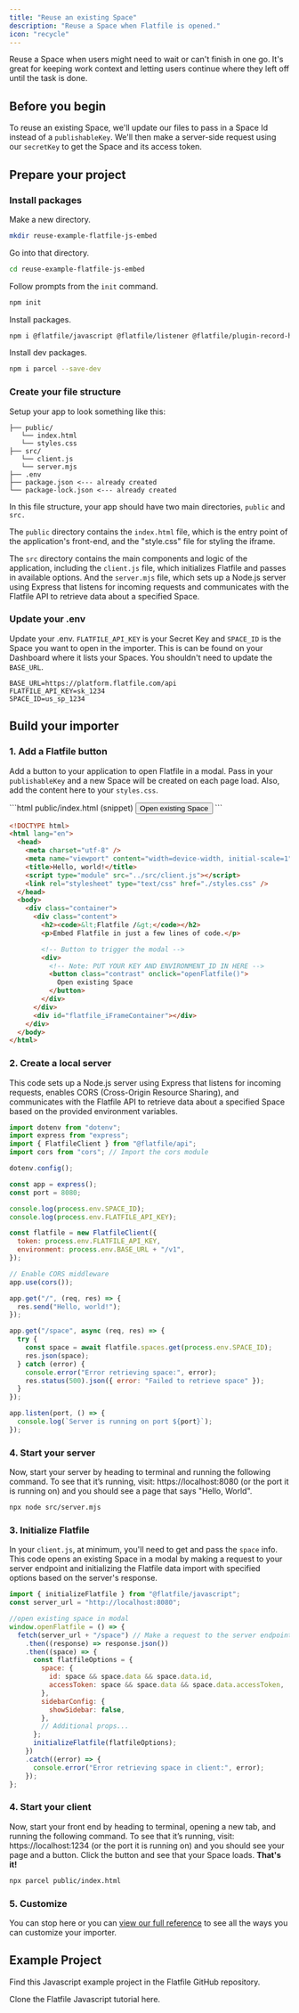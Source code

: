 ```yaml
---
title: "Reuse an existing Space"
description: "Reuse a Space when Flatfile is opened."
icon: "recycle"
---
```


Reuse a Space when users might need to wait or can't finish in one go. It's great for keeping work context and letting users continue where they left off until the task is done.

## Before you begin

To reuse an existing Space, we'll update our files to pass in a Space Id instead of a `publishableKey`. We'll then make a server-side request using our `secretKey` to get the Space and its access token.

<Snippet file="shared/sk_needed.mdx" />

<Snippet file="shared/guestauth.mdx" />

## Prepare your project

### Install packages

Make a new directory.

```bash
mkdir reuse-example-flatfile-js-embed
```

Go into that directory.

```bash
cd reuse-example-flatfile-js-embed
```

Follow prompts from the `init` command.

```bash
npm init
```

Install packages.

```bash
npm i @flatfile/javascript @flatfile/listener @flatfile/plugin-record-hook @flatfile/api cors dotenv express flatfile
```

Install dev packages.

```bash
npm i parcel --save-dev
```

### Create your file structure

Setup your app to look something like this:

```
├── public/
   └── index.html
   └── styles.css
├── src/
   └── client.js
   └── server.mjs
├── .env
├── package.json <--- already created
└── package-lock.json <--- already created
```

In this file structure, your app should have two main directories, `public` and `src.`

The `public` directory contains the `index.html` file, which is the entry point of the application's front-end, and the "style.css" file for styling the iframe.

The `src` directory contains the main components and logic of the application, including the `client.js` file, which initializes Flatfile and passes in available options. And the `server.mjs` file, which sets up a Node.js server using Express that listens for incoming requests and communicates with the Flatfile API to retrieve data about a specified Space.

### Update your .env

Update your .env. `FLATFILE_API_KEY` is your Secret Key and `SPACE_ID` is the Space you want to open in the importer. This is can be found on your Dashboard where it lists your Spaces. You shouldn't need to update the `BASE_URL`.

```
BASE_URL=https://platform.flatfile.com/api
FLATFILE_API_KEY=sk_1234
SPACE_ID=us_sp_1234
```

## Build your importer

### 1. Add a Flatfile button

Add a button to your application to open Flatfile in a modal. Pass in your `publishableKey` and a new Space will be created on each page load. Also, add the content here to your `styles.css`.

<CodeGroup>
```html public/index.html (snippet)
<button
  onclick="openFlatfile()"
>
  Open existing Space
</button>
```

```html public/index.html (full page)
<!DOCTYPE html>
<html lang="en">
  <head>
    <meta charset="utf-8" />
    <meta name="viewport" content="width=device-width, initial-scale=1" />
    <title>Hello, world!</title>
    <script type="module" src="../src/client.js"></script>
    <link rel="stylesheet" type="text/css" href="./styles.css" />
  </head>
  <body>
    <div class="container">
      <div class="content">
        <h2><code>&lt;Flatfile /&gt;</code></h2>
        <p>Embed Flatfile in just a few lines of code.</p>

        <!-- Button to trigger the modal -->
        <div>
          <!-- Note: PUT YOUR KEY AND ENVIRONMENT_ID IN HERE -->
          <button class="contrast" onclick="openFlatfile()">
            Open existing Space
          </button>
        </div>
      </div>
      <div id="flatfile_iFrameContainer"></div>
    </div>
  </body>
</html>
```

<Snippet file="shared/iframeStyles.mdx" />

</CodeGroup>

### 2. Create a local server

This code sets up a Node.js server using Express that listens for incoming requests, enables CORS (Cross-Origin Resource Sharing), and communicates with the Flatfile API to retrieve data about a specified Space based on the provided environment variables.

```jsx src/server.mjs
import dotenv from "dotenv";
import express from "express";
import { FlatfileClient } from "@flatfile/api";
import cors from "cors"; // Import the cors module

dotenv.config();

const app = express();
const port = 8080;

console.log(process.env.SPACE_ID);
console.log(process.env.FLATFILE_API_KEY);

const flatfile = new FlatfileClient({
  token: process.env.FLATFILE_API_KEY,
  environment: process.env.BASE_URL + "/v1",
});

// Enable CORS middleware
app.use(cors());

app.get("/", (req, res) => {
  res.send("Hello, world!");
});

app.get("/space", async (req, res) => {
  try {
    const space = await flatfile.spaces.get(process.env.SPACE_ID);
    res.json(space);
  } catch (error) {
    console.error("Error retrieving space:", error);
    res.status(500).json({ error: "Failed to retrieve space" });
  }
});

app.listen(port, () => {
  console.log(`Server is running on port ${port}`);
});
```

### 4. Start your server

Now, start your server by heading to terminal and running the following command. To see that it’s running, visit: https://localhost:8080 (or the port it is running on) and you should see a page that says "Hello, World".

```bash
npx node src/server.mjs
```

### 3. Initialize Flatfile

In your `client.js`, at minimum, you'll need to get and pass the `space` info. This code opens an existing Space in a modal by making a request to your server endpoint and initializing the Flatfile data import with specified options based on the server's response.

```js src/client.js
import { initializeFlatfile } from "@flatfile/javascript";
const server_url = "http://localhost:8080";

//open existing space in modal
window.openFlatfile = () => {
  fetch(server_url + "/space") // Make a request to the server endpoint
    .then((response) => response.json())
    .then((space) => {
      const flatfileOptions = {
        space: {
          id: space && space.data && space.data.id,
          accessToken: space && space.data && space.data.accessToken,
        },
        sidebarConfig: {
          showSidebar: false,
        },
        // Additional props...
      };
      initializeFlatfile(flatfileOptions);
    })
    .catch((error) => {
      console.error("Error retrieving space in client:", error);
    });
};
```

### 4. Start your client

Now, start your front end by heading to terminal, opening a new tab, and running the following command. To see that it’s running, visit: https://localhost:1234 (or the port it is running on) and you should see your page and a button. Click the button and see that your Space loads. **That's it!**

```bash
npx parcel public/index.html
```

### 5. Customize

You can stop here or you can [view our full reference](../reference/common) to see all the ways you can customize your importer.

## Example Project

Find this Javascript example project in the Flatfile GitHub repository.

<CardGroup cols={1}>
  <Card
    title="create-flatfile-javascript"
    icon="js"
    href="https://github.com/FlatFilers/create-flatfile-javascript"
  >
    Clone the Flatfile Javascript tutorial here.
  </Card>
</CardGroup>
